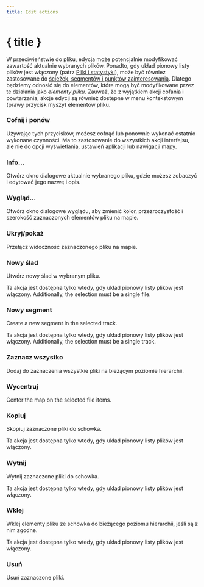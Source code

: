```yaml
---
title: Edit actions
---
```


<script lang="ts">
</script>

# { title }

W przeciwieństwie do pliku, edycja może potencjalnie modyfikować zawartość aktualnie wybranych plików.
Ponadto, gdy układ pionowy listy plików jest włączony (patrz [Pliki i statystyki](../files-and-stats)), może być również zastosowane do [ścieżek, segmentów i punktów zainteresowania](../gpx).
Dlatego będziemy odnosić się do elementów, które mogą być modyfikowane przez te działania jako _elementy pliku_.
Zauważ, że z wyjątkiem akcji cofania i powtarzania, akcje edycji są również dostępne w menu kontekstowym (prawy przycisk myszy) elementów pliku.

### <Undo2 size="16" class="inline-block" style="margin-bottom: 2px" /><Redo2 size="16" class="inline-block" style="margin-bottom: 2px" /> Cofnij i ponów

Używając tych przycisków, możesz cofnąć lub ponownie wykonać ostatnio wykonane czynności.
Ma to zastosowanie do wszystkich akcji interfejsu, ale nie do opcji wyświetlania, ustawień aplikacji lub nawigacji mapy.

### <Info size="16" class="inline-block" style="margin-bottom: 2px" /> Info...

Otwórz okno dialogowe aktualnie wybranego pliku, gdzie możesz zobaczyć i edytować jego nazwę i opis.

### <PaintBucket size="16" class="inline-block" style="margin-bottom: 2px" /> Wygląd...

Otwórz okno dialogowe wyglądu, aby zmienić kolor, przezroczystość i szerokość zaznaczonych elementów pliku na mapie.

### <EyeOff size="16" class="inline-block" style="margin-bottom: 2px" /> Ukryj/pokaż

Przełącz widoczność zaznaczonego pliku na mapie.

### <Plus size="16" class="inline-block" style="margin-bottom: 2px" /> Nowy ślad

Utwórz nowy ślad w wybranym pliku.

<DocsNote>

Ta akcja jest dostępna tylko wtedy, gdy układ pionowy listy plików jest włączony.
Additionally, the selection must be a single file.

</DocsNote>

### <Plus size="16" class="inline-block" style="margin-bottom: 2px" /> Nowy segment

Create a new segment in the selected track.

<DocsNote>

Ta akcja jest dostępna tylko wtedy, gdy układ pionowy listy plików jest włączony.
Additionally, the selection must be a single track.

</DocsNote>

### <FileStack size="16" class="inline-block" style="margin-bottom: 2px" /> Zaznacz wszystko

Dodaj do zaznaczenia wszystkie pliki na bieżącym poziomie hierarchii.

### <Maximize size="16" class="inline-block" style="margin-bottom: 2px" /> Wycentruj

Center the map on the selected file items.

### <ClipboardCopy size="16" class="inline-block" style="margin-bottom: 2px" /> Kopiuj

Skopiuj zaznaczone pliki do schowka.

<DocsNote>

Ta akcja jest dostępna tylko wtedy, gdy układ pionowy listy plików jest włączony.

</DocsNote>

### <Scissors size="16" class="inline-block" style="margin-bottom: 2px" /> Wytnij

Wytnij zaznaczone pliki do schowka.

<DocsNote>

Ta akcja jest dostępna tylko wtedy, gdy układ pionowy listy plików jest włączony.

</DocsNote>

### <ClipboardPaste size="16" class="inline-block" style="margin-bottom: 2px" /> Wklej

Wklej elementy pliku ze schowka do bieżącego poziomu hierarchii, jeśli są z nim zgodne.

<DocsNote>

Ta akcja jest dostępna tylko wtedy, gdy układ pionowy listy plików jest włączony.

</DocsNote>

### <Trash2 size="16" class="inline-block" style="margin-bottom: 2px" /> Usuń

Usuń zaznaczone pliki.
